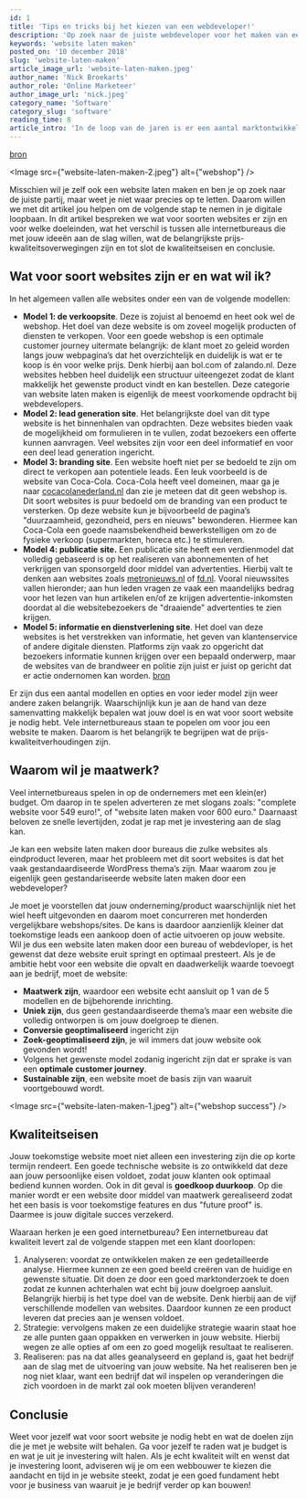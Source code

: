 ```yaml
---
id: 1
title: 'Tips en tricks bij het kiezen van een webdeveloper!'
description: 'Op zoek naar de juiste webdeveloper voor het maken van een website, maar heb je geen idee waar je moet beginnen? Lees hier onze tips en tricks voor het vinden van een juiste samenwerking!'
keywords: 'website laten maken'
posted_on: '10 december 2018'
slug: 'website-laten-maken'
article_image_url: 'website-laten-maken.jpeg'
author_name: 'Nick Broekarts'
author_role: 'Online Marketeer'
author_image_url: 'nick.jpeg'
category_name: 'Software'
category_slug: 'software'
reading_time: 8
article_intro: 'In de loop van de jaren is er een aantal marktontwikkelingen geweest die voortvloeien vanuit de opkomst van digitalisering. Tegenwoordig kan eigenlijk alles digitaal geregeld worden, denk maar aan kleding, bankzaken, vakanties, voedsel, alhoewel fysieke supermarkten nog steeds erg geliefd zijn. Daarnaast zijn er veel fysieke winkels verdwenen en kwamen daar online winkels voor in de plaats. Dit blijkt ook uit de cijfers van 2017: volgens het AD waren er in 2017 32.000 webwinkels en zijn het er anno 2018 ongeveer 40.000.'
---
```



[bron](https://www.ad.nl/economie/aantal-webshops-in-nederland-in-tien-jaar-tijd-verzesvoudigd~a755cbb5/)

<Image src={"website-laten-maken-2.jpeg"} alt={"webshop"} />

Misschien wil je zelf ook een website laten maken en ben je op zoek naar de juiste partij, maar weet je niet waar precies op te letten. Daarom willen we met dit artikel jou helpen om de volgende stap te nemen in je digitale loopbaan. In dit artikel bespreken we wat voor soorten websites er zijn en voor welke doeleinden, wat het verschil is tussen alle internetbureaus die met jouw ideeën aan de slag willen, wat de belangrijkste prijs-kwaliteitsoverwegingen zijn en tot slot de kwaliteitseisen en conclusie.

Wat voor soort websites zijn er en wat wil ik?
----------------------------------------------

In het algemeen vallen alle websites onder een van de volgende modellen:

* **Model 1: de verkoopsite**. Deze is zojuist al benoemd en heet ook wel de webshop. Het doel van deze website is om zoveel mogelijk producten of diensten te verkopen. Voor een goede webshop is een optimale customer journey uitermate belangrijk: de klant moet zo geleid worden langs jouw webpagina’s dat het overzichtelijk en duidelijk is wat er te koop is én voor welke prijs. Denk hierbij aan bol.com of zalando.nl. Deze websites hebben heel duidelijk een structuur uiteengezet zodat de klant makkelijk het gewenste product vindt en kan bestellen. Deze categorie van website laten maken is eigenlijk de meest voorkomende opdracht bij webdevelopers.
* **Model 2: lead generation site**. Het belangrijkste doel van dit type website is het binnenhalen van opdrachten. Deze websites bieden vaak de mogelijkheid om formulieren in te vullen, zodat bezoekers een offerte kunnen aanvragen. Veel websites zijn voor een deel informatief en voor een deel lead generation ingericht.
* **Model 3: branding site**. Een website hoeft niet per se bedoeld te zijn om direct te verkopen aan potentiele leads. Een leuk voorbeeld is de website van Coca-Cola. Coca-Cola heeft veel domeinen, maar ga je naar [cocacolanederland.nl](https://www.cocacolanederland.nl) dan zie je meteen dat dit geen webshop is. Dit soort websites is puur bedoeld om de branding van een product te versterken. Op deze website kun je bijvoorbeeld de pagina’s "duurzaamheid, gezondheid, pers en nieuws" bewonderen. Hiermee kan Coca-Cola een goede naamsbekendheid bewerkstelligen om zo de fysieke verkoop (supermarkten, horeca etc.) te stimuleren.
* **Model 4: publicatie site.** Een publicatie site heeft een verdienmodel dat volledig gebaseerd is op het realiseren van abonnementen of het verkrijgen van sponsorgeld door middel van advertenties. Hierbij valt te denken aan websites zoals [metronieuws.nl](https://metronieuws.nl) of [fd.nl](https://fd.nl). Vooral nieuwssites vallen hieronder; aan hun leden vragen ze vaak een maandelijks bedrag voor het lezen van hun artikelen en/of ze krijgen advertentie-inkomsten doordat al die websitebezoekers de "draaiende" advertenties te zien krijgen.
* **Model 5: informatie en dienstverlening site**. Het doel van deze websites is het verstrekken van informatie, het geven van klantenservice of andere digitale diensten. Platforms zijn vaak zo opgericht dat bezoekers informatie kunnen krijgen over een bepaald onderwerp, maar de websites van de brandweer en politie zijn juist er juist op gericht dat er actie ondernomen kan worden. [bron](http://windkracht62.nl/vijf-verschillende-soorten-sites/)

Er zijn dus een aantal modellen en opties en voor ieder model zijn weer andere zaken belangrijk. Waarschijnlijk kun je aan de hand van deze samenvatting makkelijk bepalen wat jouw doel is en wat voor soort website je nodig hebt. Vele internetbureaus staan te popelen om voor jou een website te maken. Daarom is het belangrijk te begrijpen wat de prijs-kwaliteitverhoudingen zijn.

## Waarom wil je maatwerk?

Veel internetbureaus spelen in op de ondernemers met een klein(er) budget. Om daarop in te spelen adverteren ze met slogans zoals: "complete website voor 549 euro!", of "website laten maken voor 600 euro." Daarnaast beloven ze snelle levertijden, zodat je rap met je investering aan de slag kan.

Je kan een website laten maken door bureaus die zulke websites als eindproduct leveren, maar het probleem met dit soort websites is dat het vaak gestandaardiseerde WordPress thema’s zijn. Maar waarom zou je eigenlijk geen gestandariseerde website laten maken door een webdeveloper?

Je moet je voorstellen dat jouw onderneming/product waarschijnlijk niet het wiel heeft uitgevonden en daarom moet concurreren met honderden vergelijkbare webshops/sites. De kans is daardoor aanzienlijk kleiner dat toekomstige leads een aankoop doen of actie uitvoeren op jouw website. Wil je dus een website laten maken door een bureau of webdevloper, is het gewenst dat deze website eruit springt en optimaal presteert. Als je de ambitie hebt voor een website die opvalt en daadwerkelijk waarde toevoegt aan je bedrijf, moet de website:

* **Maatwerk zijn**, waardoor een website echt aansluit op 1 van de 5 modellen en de bijbehorende inrichting.
* **Uniek zijn**, dus geen gestandaardiseerde thema’s maar een website die volledig ontworpen is om jouw doelgroep te dienen.
* **Conversie geoptimaliseerd** ingericht zijn
* **Zoek-geoptimaliseerd zijn**, je wil immers dat jouw website ook gevonden wordt!
* Volgens het gewenste model zodanig ingericht zijn dat er sprake is van een **optimale customer journey**.
* **Sustainable zijn**, een website moet de basis zijn van waaruit voortgebouwd wordt.

<Image src={"website-laten-maken-1.jpeg"} alt={"webshop success"} />

## Kwaliteitseisen

Jouw toekomstige website moet niet alleen een investering zijn die op korte termijn rendeert. Een goede technische website is zo ontwikkeld dat deze aan jouw persoonlijke eisen voldoet, zodat jouw klanten ook optimaal bediend kunnen worden. Ook in dit geval is **goedkoop duurkoop**. Op die manier wordt er een website door middel van maatwerk gerealiseerd zodat het een basis is voor toekomstige features en dus "future proof" is. Daarmee is jouw digitale succes verzekerd.

Waaraan herken je een goed internetbureau? Een internetbureau dat kwaliteit levert zal de volgende stappen met een klant doorlopen:

1. Analyseren: voordat ze ontwikkelen maken ze een gedetailleerde analyse. Hiermee kunnen ze een goed beeld creëren van de huidige en gewenste situatie. Dit doen ze door een goed marktonderzoek te doen zodat ze kunnen achterhalen wat echt bij jouw doelgroep aansluit. Belangrijk hierbij is het type doel van de website. Denk hierbij aan de vijf verschillende modellen van websites. Daardoor kunnen ze een product leveren dat precies aan je wensen voldoet.
2. Strategie: vervolgens maken ze een duidelijke strategie waarin staat hoe ze alle punten gaan oppakken en verwerken in jouw website. Hierbij wegen ze alle opties af om een zo goed mogelijk resultaat te realiseren.
3. Realiseren: pas na dat alles geanalyseerd en gepland is, gaat het bedrijf aan de slag met de uitvoering van jouw website. Na het realiseren ben je nog niet klaar, want een bedrijf dat wil inspelen op veranderingen die zich voordoen in de markt zal ook moeten blijven veranderen!

## Conclusie

Weet voor jezelf wat voor soort website je nodig hebt en wat de doelen zijn die je met je website wilt behalen. Ga voor jezelf te raden wat je budget is en wat je uit je investering wilt halen. Als je echt kwaliteit wilt en wenst dat je investering loont, adviseren wij je om een webbouwer te kiezen die aandacht en tijd in je website steekt, zodat je een goed fundament hebt voor je business van waaruit je je bedrijf verder op kan bouwen!
